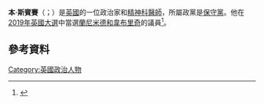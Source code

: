 '''本·斯賓賽'''（{{lang-en|Benjamin Walter Jack Spencer}}；{{bd|1981年|12月11日}}）是[[英國|英國]]的一位政治家和[[精神科醫師|精神科醫師]]，所屬政黨是[[保守黨_(英國)|保守黨]]。他在[[2019年英國大選|2019年英國大選]]中當選[[蘭尼米德和韋布里奇_(英國國會選區)|蘭尼米德和韋布里奇]]的議員<ref name="BBC election results 2019">{{cite web |title=Runnymede & Weybridge parliamentary constituency - Election 2019 |url=https://www.bbc.co.uk/news/politics/constituencies/E14000907 |website=Election 2019 |publisher=BBC |accessdate=2019-12-14 |language=en |archive-date=2021-08-24 |archive-url=https://web.archive.org/web/20210824172459/https://www.bbc.co.uk/news/politics/constituencies/E14000907 |dead-url=no }}</ref>。

==參考資料==
{{reflist}}
[[Category:英國政治人物|Category:英國政治人物]]
